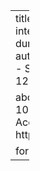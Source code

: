 ---
title: "Causes and model skill of the persistent intense rainfall and flooding in Paraguay during the austral summer 2015-2016"
author:
  - James Doss-Gollin
  - Ángel G Muñoz
  - Simon J Mason
  - Max Pastén
date: 2017-12
details: "2017 Fall Meeting"

about:
  template: solana
  links:
    - text: 'DOI: 10.13140/rg.2.2.20146.30406 (Open Access)'
      href: https://doi.org/10.13140/rg.2.2.20146.30406

format:
  html:
    page-layout: full
---